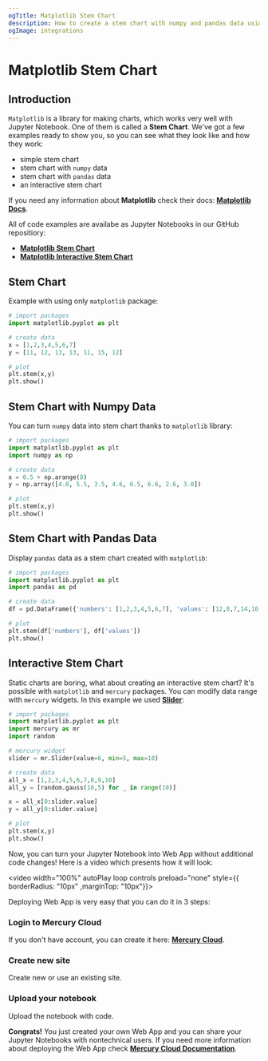 ```yaml
---
ogTitle: Matplotlib Stem Chart
description: How to create a stem chart with numpy and pandas data using the matplotlib (Python package) in Jupyter Notebook.
ogImage: integrations
---
```



# Matplotlib Stem Chart

## Introduction

`Matplotlib` is a library for making charts, which works very well with Jupyter Notebook. One of them is called a **Stem Chart**. We've got a few examples ready to show you, so you can see what they look like and how they work: 

- simple stem chart 
- stem chart with `numpy` data
- stem chart with `pandas` data
- an interactive stem chart 

If you need any information about **Matplotlib** check their docs: [**Matplotlib Docs**](https://matplotlib.org/stable/index.html).

All of code examples are availabe as Jupyter Notebooks in our GitHub repositiory:

- [**Matplotlib Stem Chart**](https://github.com/mljar/mercury-integrations/blob/main/visualizations/matplotlib/matplotlib-stem-chart.ipynb)
- [**Matplotlib Interactive Stem Chart**](https://github.com/mljar/mercury-integrations/blob/main/visualizations/matplotlib/matplotlib-interactive-stem-chart.ipynb)

## Stem Chart 

Example with using only `matplotlib` package: 

```python 
# import packages 
import matplotlib.pyplot as plt

# create data 
x = [1,2,3,4,5,6,7]
y = [11, 12, 13, 13, 11, 15, 12]

# plot 
plt.stem(x,y)
plt.show()
```

<Screenshot src={simplechartPng} alt="Simple matplotlib stem chart." />

## Stem Chart with Numpy Data

You can turn `numpy` data into stem chart thanks to `matplotlib` library:

```python
# import packages 
import matplotlib.pyplot as plt
import numpy as np

# create data 
x = 0.5 + np.arange(8)
y = np.array([4.8, 5.5, 3.5, 4.6, 6.5, 6.6, 2.6, 3.0])

# plot
plt.stem(x,y)
plt.show()
```

<Screenshot src={numpychartPng} alt="Matplotlib stem chart with numpy data." />

## Stem Chart with Pandas Data

Display `pandas` data as a stem chart created with `matplotlib`:

```python 
# import packages
import matplotlib.pyplot as plt 
import pandas as pd

# create data 
df = pd.DataFrame({'numbers': [1,2,3,4,5,6,7], 'values': [12,8,7,14,10,11,8]})

# plot 
plt.stem(df['numbers'], df['values'])
plt.show()
```

<Screenshot src={pandaschartPng} alt="Matplotlib stem chart with pandas data." />

## Interactive Stem Chart 

Static charts are boring, what about creating an interactive stem chart? It's possible with `matplotlib` and `mercury` packages. You can modify data range with `mercury` widgets. In this example we used [**Slider**](https://runmercury.com/docs/input-widgets/slider/):

```python
# import packages 
import matplotlib.pyplot as plt
import mercury as mr
import random
```

```python
# mercury widget
slider = mr.Slider(value=6, min=5, max=10)
```

```python 
# create data
all_x = [1,2,3,4,5,6,7,8,9,10]
all_y = [random.gauss(10,5) for _ in range(10)]

x = all_x[0:slider.value]
y = all_y[0:slider.value]

# plot 
plt.stem(x,y)
plt.show()
```

Now, you can turn your Jupyter Notebook into Web App without additional code changes! Here is a video which presents how it will look:

<video width="100%" autoPlay loop controls preload="none" style={{ borderRadius: "10px" ,marginTop: "10px"}}>
  <source
    src="/images/integrations/matplotlib/stem-chart/matplotlib-mercury.mp4"
    type="video/mp4"
  />
</video>

Deploying Web App is very easy that you can do it in 3 steps:

<div className="steps-container">

### Login to Mercury Cloud

If you don't have account, you can create it here: [**Mercury Cloud**](https://cloud.runmercury.com/register).

### Create new site

Create new or use an existing site. 

### Upload your notebook

Upload the notebook with code.

</div>

**Congrats!** You just created your own Web App and you can share your Jupyter Notebooks with nontechnical users. If you need more information about deploying the Web App check [**Mercury Cloud Documentation**](https://runmercury.com/docs/cloud/).